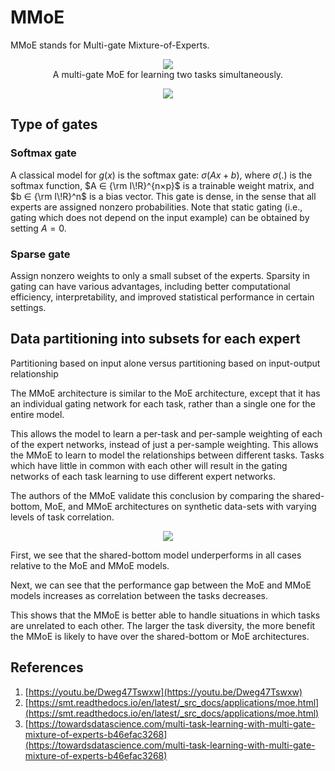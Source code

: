 # MMoE

MMoE stands for Multi-gate Mixture-of-Experts.

<figure><p><center><img src='https://github.com/recohut/multiobjective-optimizations/raw/098954ea18e25506b6320039c85d09385c70f37b/docs/_images/L485744_1.png'/><figcaption>A multi-gate MoE for learning two tasks simultaneously.</figcaption></figure></center></p>

<p><center><img src='https://github.com/recohut/multiobjective-optimizations/raw/098954ea18e25506b6320039c85d09385c70f37b/docs/_images/L485744_2.png'/></center></p>

## Type of gates

### Softmax gate

A classical model for $g(x)$ is the softmax gate: $σ(Ax+b)$, where $σ(.)$ is the softmax function, $A ∈ {\rm I\!R}^{n×p}$
 is a trainable weight matrix, and $b ∈ {\rm I\!R}^n$ is a bias vector. This gate is dense, in the sense that all experts are assigned nonzero probabilities. Note that static gating (i.e., gating which does not depend on the input example) can be obtained by setting $A = 0$.

### Sparse gate

Assign nonzero weights to only a small subset of the experts. Sparsity in gating can have various advantages, including better computational efficiency, interpretability, and improved statistical performance in certain settings.

## Data partitioning into subsets for each expert

Partitioning based on input alone versus partitioning based on input-output relationship

The MMoE architecture is similar to the MoE architecture, except that it has an individual gating network for each task, rather than a single one for the entire model.

This allows the model to learn a per-task and per-sample weighting of each of the expert networks, instead of just a per-sample weighting. This allows the MMoE to learn to model the relationships between different tasks. Tasks which have little in common with each other will result in the gating networks of each task learning to use different expert networks.

The authors of the MMoE validate this conclusion by comparing the shared-bottom, MoE, and MMoE architectures on synthetic data-sets with varying levels of task correlation.

<p><center><img src='https://github.com/recohut/multiobjective-optimizations/raw/098954ea18e25506b6320039c85d09385c70f37b/docs/_images/L485744_3.png'/></center></p>

First, we see that the shared-bottom model underperforms in all cases relative to the MoE and MMoE models.

Next, we can see that the performance gap between the MoE and MMoE models increases as correlation between the tasks decreases.

This shows that the MMoE is better able to handle situations in which tasks are unrelated to each other. The larger the task diversity, the more benefit the MMoE is likely to have over the shared-bottom or MoE architectures.

## References

1. [https://youtu.be/Dweg47Tswxw](https://youtu.be/Dweg47Tswxw)
2. [https://smt.readthedocs.io/en/latest/_src_docs/applications/moe.html](https://smt.readthedocs.io/en/latest/_src_docs/applications/moe.html)
3. [https://towardsdatascience.com/multi-task-learning-with-multi-gate-mixture-of-experts-b46efac3268](https://towardsdatascience.com/multi-task-learning-with-multi-gate-mixture-of-experts-b46efac3268)